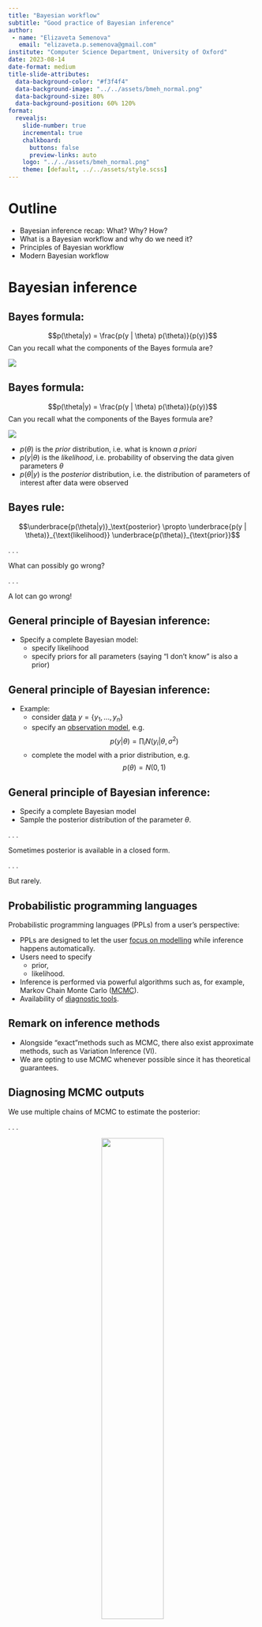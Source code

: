 ```yaml
---
title: "Bayesian workflow"
subtitle: "Good practice of Bayesian inference"
author:
 - name: "Elizaveta Semenova"
   email: "elizaveta.p.semenova@gmail.com"
institute: "Computer Science Department, University of Oxford"
date: 2023-08-14
date-format: medium
title-slide-attributes:
  data-background-color: "#f3f4f4"
  data-background-image: "../../assets/bmeh_normal.png"
  data-background-size: 80%
  data-background-position: 60% 120%
format:
  revealjs:
    slide-number: true
    incremental: true
    chalkboard:
      buttons: false
      preview-links: auto
    logo: "../../assets/bmeh_normal.png"
    theme: [default, ../../assets/style.scss]
---
```


# Outline

- Bayesian inference recap: What? Why? How?
- What is a Bayesian workflow and why do we need it?
- Principles of Bayesian workflow
- Modern Bayesian workflow

# Bayesian inference

## Bayes formula:

 $$p(\theta|y) = \frac{p(y | \theta) p(\theta)}{p(y)}$$
Can you recall what the components of the Bayes formula are?

![](assets/bmeh_normal.png){.r-stretch}

## Bayes formula:

 $$p(\theta|y) = \frac{p(y | \theta) p(\theta)}{p(y)}$$
Can you recall what the components of the Bayes formula are?

![](assets/bmeh_normal.png){.r-stretch}

- $p(\theta)$ is the *prior* distribution, i.e. what is known *a priori*
- $p(y|\theta)$ is the *likelihood*, i.e. probability of observing the data given parameters $\theta$
- $p(\theta|y)$ is the *posterior* distribution, i.e. the distribution of parameters of interest after data were observed


## Bayes rule:

$$\underbrace{p(\theta|y)}_\text{posterior} \propto \underbrace{p(y | \theta)}_{\text{likelihood}}  \underbrace{p(\theta)}_{\text{prior}}$$

. . .


What can possibly go wrong?

. . .

A lot can go wrong!


## General principle of Bayesian inference:

- Specify a complete Bayesian model:
  - specify likelihood
  - specify priors for all parameters (saying "I don't know" is also a prior)
    
## General principle of Bayesian inference:

- Example:
  - consider <ins>data</ins> $y = \{ y_1, ..., y_n\}$
  - specify an <ins>observation model</ins>, e.g. $$p(y|\theta) = \prod_i N(y_i | \theta, \sigma^2)$$
   <!-- - here $\theta$ is a parameter which we want to infer-->
  - complete the model with a prior distribution, e.g. $$p(\theta)=N(0,1)$$


## General principle of Bayesian inference:

- Specify a complete Bayesian model
- Sample the posterior distribution of the parameter $\theta$.
  
. . .

Sometimes posterior is available in a closed form. 

. . .

But rarely.

## Probabilistic programming languages

Probabilistic programming languages (PPLs) from a user's perspective:

- PPLs are designed to let the user <ins>focus on modelling</ins> while inference happens automatically.
- Users need to specify
  - prior,
  - likelihood.
- Inference is performed via powerful algorithms such as, for example, Markov Chain Monte Carlo (<ins>MCMC</ins>).
- Availability of <ins>diagnostic tools</ins>.

## Remark on inference methods

- Alongside "exact"methods such as MCMC, there also exist approximate methods, such as Variation Inference (VI). 
- We are opting to use MCMC whenever possible since it has theoretical guarantees.


## Diagnosing MCMC outputs

We use multiple chains of MCMC to estimate the posterior:

. . .

<center>
![](assets/trace_theta.png){width=50%}



## Diagnosing MCMC outputs

- <ins>Convergence diagnostics</ins>
  - $\hat{R}$ statistic,
  - traceplots.
- <ins>Effective sample size (ESS)</ins>:
  - samples will be typically autocorrelated within a chain, which increases the uncertainty of the estimation of posterior quantities,
  - ESS -- number of *independent* samples required to obtain the same level of uncertainty as from the available dependent samples.

## Diagnosing MCMC outputs

We use multiple chains of MCMC to inspect convergence after warm-up:

. . .

<center>
![](assets/trace_theta.png){width=50%} 



## Diagnosing MCMC outputs

We use multiple chains and inspect convergence after warm-up:

. . .

<center>
![](assets/trace_theta_bad.png){width=50%} 



## Diagnosing MCMC outputs

The post-warm-up samples of $\theta$ approximate its posterior distribution:

. . .

<center>
![](assets/post_theta.png){width=50%}

# Principles of Bayesian workflow

## Workflows as a 'good practice'

Workflows exist in a variety of disciplines. For example, in machine learning workflow standards are being formalised under the name of MLOps:

<center>
![](assets/mlops-loop-en.png){width=50%}


## Box's loop

In the 1960's, the statistician Box formulated the notion of a loop to understand the nature of the scientific method. This loop is called Box's loop by Blei et. al. (2014):

<center>
![](assets/boxes_loop.png){width=60%} 

## Modern Bayesian workflow

A systematic review of the steps within the modern Bayesian workflow, described in Gelman et al. (2020):

<center>
![](assets/bayes_workflow.png){width=40%} 

## Prior predictive checks

<ins>Prior predictive checking</ins> consists in simulating data from the priors:

- visualize priors (especially after transformation),

- this shows the range of data compatible with the model,

- it helps understand the adequacy of the chosen priors, as it is often easier to elicit expert knowledge on measureable quantities of interest rather than abstract parameter values.


## Iterative model building

A possible realisation of the Bayeisan workflow loop:

- Understand the <ins>domain</ins> and problem,

- Formulate the model <ins>mathematically</ins>,

- Implement model, test, <ins>debug</ins>,

- <ins>debug, debug, debug</ins>


## Iterative model building

- Understand the <ins>domain</ins> and problem,

- Formulate the model <ins>mathematically</ins>,

- Implement model, test, <ins>debug</ins>,

- Perform <ins>prior predictive</ins> check,

- Fit the model,

- Assess <ins>convergence diagnostics</ins>,

- Perform <ins>posterior predictive</ins> check,

- Improve the model <ins>iteratively</ins>: from baseline to complex and computationally efficient models.

# Examples

## Data
Assume that the true data comes from the model
$$y_i = a + b x_i + \epsilon_i, \quad \epsilon_i \sim N(0, \sigma^2).$$

<center>
![](assets/data1.png){width=45%} 



## Model
We implemented the model in our favorite PPL:

. . .

```breezedark
data {
  int<lower=0> N;
  vector[N] y;
  vector[N] x;
  real<lower=0> sigma;
}
parameters {
  real a;
  real b;
}
model {
  y ~ normal(a, sigma);
}
```


## Prior predictive check
Let us draw samples <ins>from the priors</ins>, i.e. we are <ins>not using any data at this stage yet</ins>, only trying to see what kind of data ($y$) this model is able to generate.

. . .

<center>
![](assets/data2.png){width=45%} 


## Prior predictive check
Something doesn't look right...

. . .

<center>
![](assets/data2.png){width=45%} 


## Debug
There was a bug in the model. Let's correct it:

```breezedark
data {
  int<lower=0> N;
  vector[N] y;
  vector[N] x;
  real<lower=0> sigma;
}
parameters {
  real a ~ normal(0,1);
  real b ~ normal(0,1);
}
model {
  y ~ normal(a + b*x, sigma);
}
```

## Prior redictive check again
<center>
![](assets/data3.png){width=45%} 

Better: now the range of prior predictive draws is covering the data.


## Fit the model
Print summary:
<center>
![](assets/fit1.png){width=60%} 

## Plot estimates
<center>
![](assets/est1.png){width=45%} 


## Convergence diagnostics


<center>
![](assets/fit1_conv.png){width=60%} 


## Convergence diagnostics

Traceplots

<center>
![](assets/traceplots1.png){width=45%} 

## Posterior predictive check

<center>
![](assets/posterior1.png){width=45%} 



# Questions?
